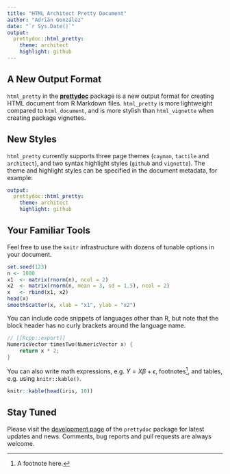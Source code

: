 ```yaml
---
title: "HTML Architect Pretty Document"
author: "Adrián González"
date: "`r Sys.Date()`"
output:
  prettydoc::html_pretty:
    theme: architect
    highlight: github
---
```


## A New Output Format

`html_pretty` in the [**prettydoc**](http://github.com/yixuan/prettydoc/)
package is a new output format for creating HTML document from R Markdown files.
`html_pretty` is more lightweight compared to `html_document`, and is more
stylish than `html_vignette` when creating package vignettes.

## New Styles

`html_pretty` currently supports three page themes (`cayman`, `tactile` and
`architect`), and two syntax highlight styles (`github` and `vignette`).
The theme and highlight styles can be specified in the document metadata,
for example:

```yaml
output:
  prettydoc::html_pretty:
    theme: architect
    highlight: github
```

## Your Familiar Tools

Feel free to use the `knitr` infrastructure with dozens of tunable options in
your document.

```r
set.seed(123)
n <- 1000
x1  <- matrix(rnorm(n), ncol = 2)
x2  <- matrix(rnorm(n, mean = 3, sd = 1.5), ncol = 2)
x   <- rbind(x1, x2)
head(x)
smoothScatter(x, xlab = "x1", ylab = "x2")
```

You can include code snippets of languages other than R, but note that
the block header has no curly brackets around the language name.

```cpp
// [[Rcpp::export]]
NumericVector timesTwo(NumericVector x) {
    return x * 2;
}
```

You can also write math expressions, e.g. $Y = X\beta + \epsilon$,
footnotes^[A footnote here.], and tables, e.g. using `knitr::kable()`.

```r
knitr::kable(head(iris, 10))
```

## Stay Tuned

Please visit the [development page](http://github.com/yixuan/prettydoc/) of the 
`prettydoc` package for latest updates and news. Comments, bug reports and
pull requests are always welcome.
